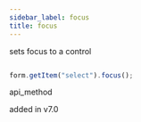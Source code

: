 ```yaml
---
sidebar_label: focus
title: focus
---
```



          


<Short>
 sets focus to a control






</Short>


~~~js

form.getItem("select").focus();


~~~
 api_method

<Descr>



</Descr>


 added in v7.0
